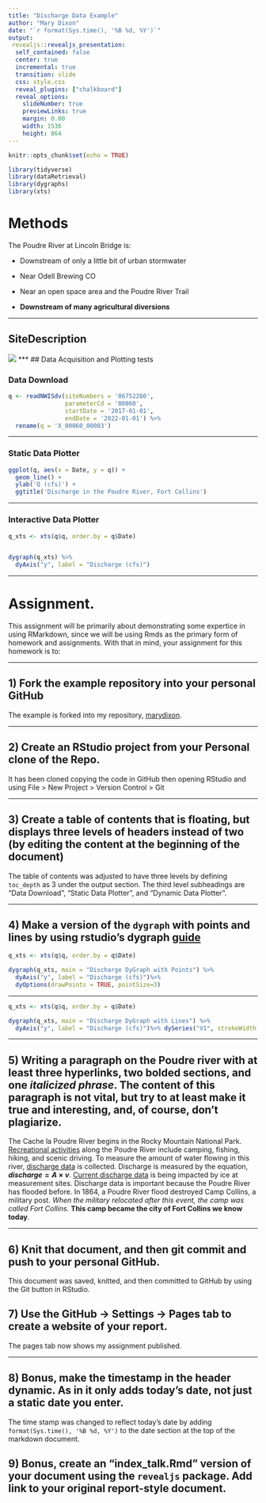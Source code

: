 ```yaml
---
title: "Discharge Data Example"
author: "Mary Dixon"
date: "`r format(Sys.time(), '%B %d, %Y')`"
output:
 revealjs::revealjs_presentation:
  self_contained: false
  center: true
  incremental: true
  transition: slide
  css: style.css
  reveal_plugins: ["chalkboard"]
  reveal_options:
    slideNumber: true
    previewLinks: true
    margin: 0.00
    width: 1536
    height: 864
---
```


```r
knitr::opts_chunk$set(echo = TRUE)

library(tidyverse)
library(dataRetrieval)
library(dygraphs)
library(xts)
```


# Methods

The Poudre River at Lincoln Bridge is:

  - Downstream of only a little bit of urban stormwater

  - Near Odell Brewing CO
  
  - Near an open space area and the Poudre River Trail
  
  - **Downstream of many agricultural diversions**

***
## SiteDescription

![](https://waterdata.usgs.gov/nwisweb/local/state/co/text/pics/06752260big.jpg)
***
## Data Acquisition and Plotting tests

### Data Download


```r

q <- readNWISdv(siteNumbers = '06752260',
                parameterCd = '00060',
                startDate = '2017-01-01',
                endDate = '2022-01-01') %>%
  rename(q = 'X_00060_00003')


```


***
### Static Data Plotter


```r

ggplot(q, aes(x = Date, y = q)) + 
  geom_line() + 
  ylab('Q (cfs)') + 
  ggtitle('Discharge in the Poudre River, Fort Collins')

```

***
### Interactive Data Plotter


```r

q_xts <- xts(q$q, order.by = q$Date)


dygraph(q_xts) %>%
  dyAxis("y", label = "Discharge (cfs)") 
```


***
# Assignment. 


This assignment will be primarily about demonstrating some expertice in using
RMarkdown, since we will be using Rmds as the primary form of homework and 
assignments. With that in mind, your assignment for this homework is to:


***
## 1) Fork the example repository into your personal GitHub  
The example is forked into my repository, [marydixon](https://github.com/marydixon/1_rmarkdown_examples).

***
## 2) Create an RStudio project from your Personal clone of the Repo.  
It has been cloned copying the code in GitHub then opening RStudio and using File > New Project > Version Control > Git

***
## 3) Create a table of contents that is floating, but displays three levels of headers instead of two (by editing the content at the beginning of the document)  
The table of contents was adjusted to have three levels by defining `toc_depth` as 3 under the output section. The third level subheadings are "Data Download", "Static Data Plotter", and "Dynamic Data Plotter".

***
## 4) Make a version of the `dygraph` with points and lines by using rstudio's dygraph [guide](https://rstudio.github.io/dygraphs/)  
```r
q_xts <- xts(q$q, order.by = q$Date)

dygraph(q_xts, main = "Discharge DyGraph with Points") %>%
  dyAxis("y", label = "Discharge (cfs)")%>%
  dyOptions(drawPoints = TRUE, pointSize=3)
```
***
```r
q_xts <- xts(q$q, order.by = q$Date)

dygraph(q_xts, main = "Discharge DyGraph with Lines") %>%
  dyAxis("y", label = "Discharge (cfs)")%>% dySeries("V1", strokeWidth = 2, strokePattern = "dashed")
```

***
## 5) Writing a paragraph on the Poudre river with at least three hyperlinks, **two bolded sections**, and one *italicized phrase*. The content of this paragraph is not vital, but try to at least make it true and interesting, and, of course, don't plagiarize.  
The Cache la Poudre River begins in the Rocky Mountain National Park. [Recreational activities](https://www.fs.usda.gov/recarea/arp/recarea/?recid=81605) along the Poudre River include camping, fishing, hiking, and scenic driving. To measure the amount of water flowing in this river, [discharge data](https://www.usgs.gov/special-topics/water-science-school/science/how-streamflow-measured) is collected. Discharge is measured by the equation, **$discharge = A × v$**. [Current discharge data](https://waterdata.usgs.gov/usa/nwis/uv?06752260) is being impacted by ice at measurement sites. Discharge data is important because the Poudre River has flooded before. In 1864, a Poudre River flood destroyed Camp Collins, a military post. *When the military relocated after this event, the camp was called Fort Collins.* **This camp became the city of Fort Collins we know today**.

***
## 6) Knit that document, and then git commit and push to your personal GitHub.  
This document was saved, knitted, and then committed to GitHub by using the Git button in RStudio. 

## 7) Use the GitHub -> Settings -> Pages tab to create a website of your report.
The pages tab now shows my assignment published.

***
## 8) Bonus, make the timestamp in the header dynamic. As in it only adds today's date, not just a static date you enter. 
The time stamp was changed to reflect today's date by adding `format(Sys.time(), '%B %d, %Y')` to the date section at the top of the markdown document.

## 9) Bonus, create an "index_talk.Rmd" version of your document using the `revealjs` package. Add link to your original report-style document. 




